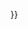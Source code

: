 <noinclude>{{AutoTemplateDoc}}</noinclude>{{BLPsources|time={{<includeonly>subst:</includeonly>#time:c}}}}